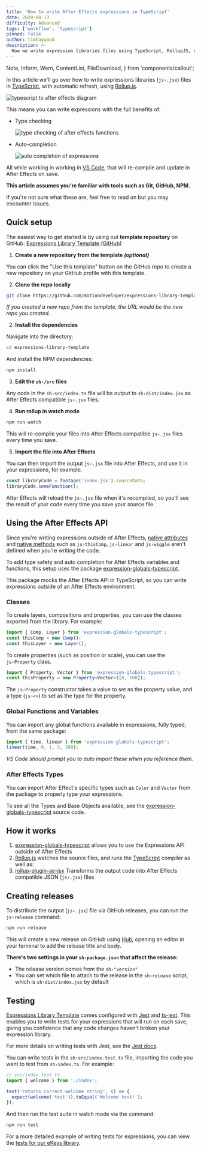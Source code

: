 ```yaml
---
title: 'How to write After Effects expressions in TypeScript'
date: 2020-08-13
difficulty: Advanced
tags: ['workflow', 'typescript']
pinned: false
author: timhaywood
description: >-
  How we write expression libraries files using TypeScript, RollupJS, and rollup-plugin-ae-jsx, adding auto completion and type checking when writing After Effects Expressions in VS Code.
---
```


  Note,
  Inform,
  Warn,
  ContentList,
  FileDownload,
} from 'components/callout';

In this article we'll go over how to write expressions libraries (`js›.jsx`) files in [TypeScript](https://www.typescriptlang.org/), with automatic refresh, using [Rollup.js](https://rollupjs.org/guide/en/).

![typescript to after effects diagram](typescript-to-ae-diagram.png)

This means you can write expressions with the full benefits of:

- Type checking

  ![type checking of after effects functions](expression-type-checking.png)

- Auto-completion

  ![auto completion of expressions](auto-completion.png)

All while working in working in [VS Code](http://code.visualstudio.com), that will re-compile and update in After Effects on save.

<Note>

**This article assumes you're familiar with tools such  as Git, GitHub, NPM.**

If you're not sure what these are, feel free to read on but you may encounter issues.

</Note>

## Quick setup

The easiest way to get started is by using out **template repository** on GitHub: [Expressions Library Template (GitHub)](https://github.com/motiondeveloper/expressions-library-template)

1. **Create a new repository from the template *(optional)***

  You can click the "Use this template" button on the GitHub repo to create a new repository on your GitHub profile with this template.

2. **Clone the repo locally**

  ```sh
  git clone https://github.com/motiondeveloper/expressions-library-template.git
  ```

  *If you created a new repo from the template, the URL would be the new repo you created.*

2. **Install the dependencies**

  Navigate into the directory:

  ```sh
  cd expressions-library-template
  ```

  And install the NPM dependencies:

  ```sh
  npm install
  ```

3. **Edit the `sh›/src` files**

  Any code in the `sh›src/index.ts` file will be output to `sh›dist/index.jsx` as After Effects compatible `js›.jsx` files.

4. **Run rollup in watch mode**

  ```sh
  npm run watch
  ```

  This will re-compile your files into After Effects compatible `js›.jsx` files every time you save.

5. **Import the file into After Effects**

  You can then import the output `js›.jsx` file into After Effects, and use it in your expressions, for example.

  ```js
  const libraryCode = footage('index.jsx').sourceData;
  libraryCode.someFunction();
  ```

  After Effects will reload the `js›.jsx` file when it's recompiled, so you'll see the result of your code every time you save your source file.


## Using the After Effects API

Since you're writing expressions outside of After Effects, [native attributes](/blog/basics-native-attributes) and [native methods](/blog/basics-native-methods) such as `js›thisComp`, `js›linear` and `js›wiggle` aren't defined when you're writing the code.

<Inform>

To add type safety and auto completion for After Effects variables and functions, this setup uses the package [expression-globals-typescript](https://github.com/motiondeveloper/expression-globals-typescript).

</Inform>

This package mocks the After Effects API in TypeScript, so you can write expressions outside of an After Effects environment.

### Classes

To create layers, compositions and properties, you can use the classes exported from the library. For example:

```ts
import { Comp, Layer } from 'expression-globals-typescript';
const thisComp = new Comp();
const thisLayer = new Layer();
```

To create properties (such as position or scale), you can use the `js›Property` class.

```ts
import { Property, Vector } from 'expression-globals-typescript';
const thisProperty = new Property<Vector>([0, 100]);
```

The `js›Property` constructor takes a value to set as the property value, and a type (`js›<>`) to set as the type for the property.

### Global Functions and Variables

You can import any global functions available in expressions, fully typed, from the same package:

```ts
import { time, linear } from 'expression-globals-typescript';
linear(time, 0, 1, 5, 200);
```

*VS Code should prompt you to auto import these when you reference them.*

### After Effects Types

You can import After Effect's specific types such as `Color` and `Vector` from the package to properly type your expressions.

<Inform>

To see all the Types and Base Objects available, see the [expression-globals-typescript](https://github.com/motiondeveloper/expression-globals-typescript) source code.

</Inform>

## How it works

1. [expression-globals-typescript](https://github.com/motiondeveloper/expression-globals-typescript) allows you to use the Expressions API outside of After Effects
2. [Rollup.js](https://rollupjs.org/guide/en/) watches the source files, and runs the [TypeScript](https://www.typescriptlang.org/) compiler as well as:
3. [rollup-plugin-ae-jsx](https://github.com/motiondeveloper/rollup-plugin-ae-jsx) Transforms the output code into After Effects compatible JSON (`js›.jsx`) files


## Creating releases

To distribute the output (`js›.jsx`) file via GitHub releases, you can run the `js›release` command:

```sh
npm run release
```

This will create a new release on GitHub using [Hub](https://github.com/github/hub), opening an editor in your terminal to add the release title and body.

**There's two settings in your `sh›package.json` that affect the release:**

- The release version comes from the `sh›"version"`
- You can set which file to attach to the release in the `sh›release` script, which is `sh›dist/index.jsx` by default

## Testing

[Expressions Library Template](https://github.com/motiondeveloper/expressions-library-template) comes configured with [Jest](https://jestjs.io/) and [ts-jest](https://github.com/kulshekhar/ts-jest). This enables you to write tests for your expressions that will run on each save, giving you confidence that any code changes haven't broken your expression library.

<Inform>

For more details on writing tests with Jest, see the [Jest docs](https://jestjs.io/docs/en/getting-started).

</Inform>

You can write tests in the `sh›src/index.test.ts` file, importing the code you want to test from `sh›index.ts`. For example:

```js
// src/index.test.ts
import { welcome } from './index';

test('returns correct welcome string', () => {
  expect(welcome('test')).toEqual('Welcome test!');
});
```

And then run the test suite in watch mode via the command:

```sh
npm run test
```

<Inform>

For a more detailed example of writing tests for expressions, you can view the [tests for our eKeys library](https://github.com/motiondeveloper/eKeys/blob/master/src/index.test.ts).

</Inform>
